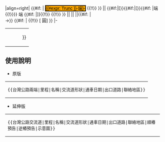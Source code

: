 <includeonly>
|align=right|  {{#if:{{{7|}}} | {{Nowrap begin}}<span style="border: 2px solid black; background: orange; color: black; font-family:Arial Unicode MS,黑體,黑体, Arial;">{{#expr: Trunc{{{1|}}} }}-{{{{2|}}}端}-</span>{{Nowrap end}} {{!!}} }} {{{1|}}} ||  {{#if:{{{7|}}}|[}}{{#if:{{{7|}}}|[}}{{#if:{{{7|}}} |{{{2|}}}端{{!}}}} {{{2|}}}端 {{#if:{{{7|}}} |]]{{!!}} {{{7|}}}  {{!!}} {{{8|}}} }}  ||{{{3|}}} ||{{{4|}}} ||{{{5|}}}{{#if:{{{6|}}} |<br />→{{{6|}}}}} {{#if:{{{9|}}} | {{!!}} [{{{9|}}} 圓] }}
|-
</includeonly>
<noinclude>
{|
|<pre>{{台灣公路兩端||||||}}</pre>
|}
== 使用說明 ==
*原版
{|
|<pre>{{台灣公路兩端|里程|名稱|交流道形狀|通車日期|出口道路|聯絡地區}}</pre>
|}
*延伸版
{|
|<pre>{{台灣公路交流道|里程|名稱|交流道形狀|通車日期|出口道路|聯絡地區|順樁預告|逆樁預告|示意圖}}</pre>
|}